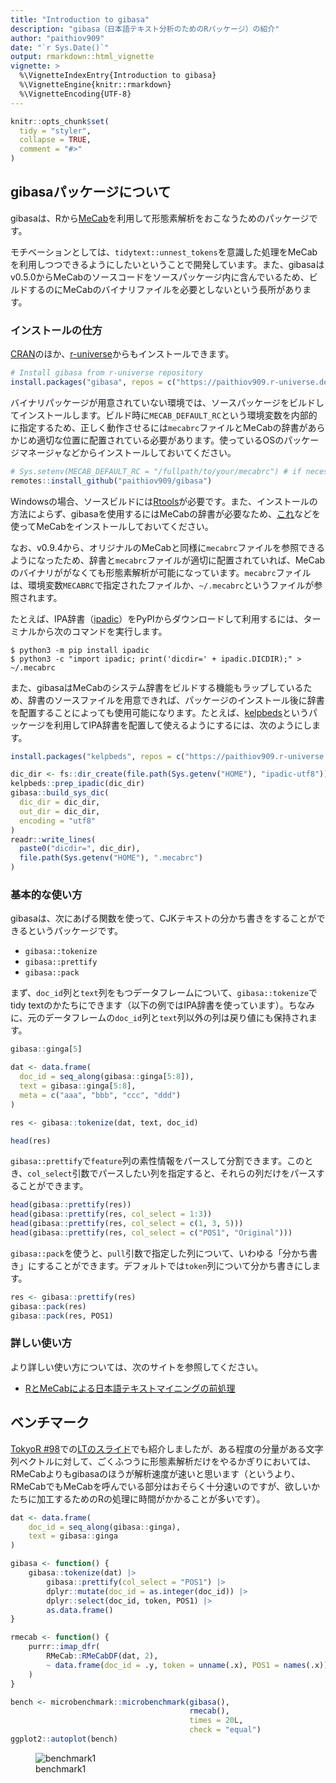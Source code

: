 ```yaml
---
title: "Introduction to gibasa"
description: "gibasa（日本語テキスト分析のためのRパッケージ）の紹介"
author: "paithiov909"
date: "`r Sys.Date()`"
output: rmarkdown::html_vignette
vignette: >
  %\VignetteIndexEntry{Introduction to gibasa}
  %\VignetteEngine{knitr::rmarkdown}
  %\VignetteEncoding{UTF-8}
---
```


```r
knitr::opts_chunk$set(
  tidy = "styler",
  collapse = TRUE,
  comment = "#>"
)
```

## gibasaパッケージについて

gibasaは、Rから[MeCab](https://taku910.github.io/mecab/)を利用して形態素解析をおこなうためのパッケージです。

モチベーションとしては、`tidytext::unnest_tokens`を意識した処理をMeCabを利用しつつできるようにしたいということで開発しています。また、gibasaはv0.5.0からMeCabのソースコードをソースパッケージ内に含んでいるため、ビルドするのにMeCabのバイナリファイルを必要としないという長所があります。

### インストールの仕方

[CRAN](https://cran.r-project.org/package=gibasa)のほか、[r-universe](https://paithiov909.r-universe.dev/gibasa)からもインストールできます。

```r
# Install gibasa from r-universe repository
install.packages("gibasa", repos = c("https://paithiov909.r-universe.dev", "https://cloud.r-project.org"))
```

バイナリパッケージが用意されていない環境では、ソースパッケージをビルドしてインストールします。ビルド時に`MECAB_DEFAULT_RC`という環境変数を内部的に指定するため、正しく動作させるには`mecabrc`ファイルとMeCabの辞書があらかじめ適切な位置に配置されている必要があります。使っているOSのパッケージマネージャなどからインストールしておいてください。

```r
# Sys.setenv(MECAB_DEFAULT_RC = "/fullpath/to/your/mecabrc") # if necessary
remotes::install_github("paithiov909/gibasa")
```

Windowsの場合、ソースビルドには[Rtools](https://cran.r-project.org/bin/windows/Rtools/)が必要です。また、インストールの方法によらず、gibasaを使用するにはMeCabの辞書が必要なため、[これ](https://github.com/ikegami-yukino/mecab/releases/tag/v0.996.2)などを使ってMeCabをインストールしておいてください。

なお、v0.9.4から、オリジナルのMeCabと同様に`mecabrc`ファイルを参照できるようになったため、辞書と`mecabrc`ファイルが適切に配置されていれば、MeCabのバイナリががなくても形態素解析が可能になっています。`mecabrc`ファイルは、環境変数`MECABRC`で指定されたファイルか、`~/.mecabrc`というファイルが参照されます。

たとえば、IPA辞書（[ipadic](https://pypi.org/project/ipadic/)）をPyPIからダウンロードして利用するには、ターミナルから次のコマンドを実行します。

```shell
$ python3 -m pip install ipadic
$ python3 -c "import ipadic; print('dicdir=' + ipadic.DICDIR);" > ~/.mecabrc
```

また、gibasaはMeCabのシステム辞書をビルドする機能もラップしているため、辞書のソースファイルを用意できれば、パッケージのインストール後に辞書を配置することによっても使用可能になります。たとえば、[kelpbeds](https://paithiov909.r-universe.dev/kelpbeds)というパッケージを利用してIPA辞書を配置して使えるようにするには、次のようにします。

```r
install.packages("kelpbeds", repos = c("https://paithiov909.r-universe.dev", "https://cran.r-project.org"))

dic_dir <- fs::dir_create(file.path(Sys.getenv("HOME"), "ipadic-utf8"))
kelpbeds::prep_ipadic(dic_dir)
gibasa::build_sys_dic(
  dic_dir = dic_dir,
  out_dir = dic_dir,
  encoding = "utf8"
)
readr::write_lines(
  paste0("dicdir=", dic_dir),
  file.path(Sys.getenv("HOME"), ".mecabrc")
)
```

### 基本的な使い方

gibasaは、次にあげる関数を使って、CJKテキストの分かち書きをすることができるというパッケージです。

- `gibasa::tokenize`
- `gibasa::prettify`
- `gibasa::pack`

まず、`doc_id`列と`text`列をもつデータフレームについて、`gibasa::tokenize`でtidy textのかたちにできます（以下の例ではIPA辞書を使っています）。ちなみに、元のデータフレームの`doc_id`列と`text`列以外の列は戻り値にも保持されます。

```r
gibasa::ginga[5]

dat <- data.frame(
  doc_id = seq_along(gibasa::ginga[5:8]),
  text = gibasa::ginga[5:8],
  meta = c("aaa", "bbb", "ccc", "ddd")
)

res <- gibasa::tokenize(dat, text, doc_id)

head(res)
```

`gibasa::prettify`で`feature`列の素性情報をパースして分割できます。このとき、`col_select`引数でパースしたい列を指定すると、それらの列だけをパースすることができます。

```r
head(gibasa::prettify(res))
head(gibasa::prettify(res, col_select = 1:3))
head(gibasa::prettify(res, col_select = c(1, 3, 5)))
head(gibasa::prettify(res, col_select = c("POS1", "Original")))
```

`gibasa::pack`を使うと、`pull`引数で指定した列について、いわゆる「分かち書き」にすることができます。デフォルトでは`token`列について分かち書きにします。

```r
res <- gibasa::prettify(res)
gibasa::pack(res)
gibasa::pack(res, POS1)
```

### 詳しい使い方

より詳しい使い方については、次のサイトを参照してください。

- [RとMeCabによる日本語テキストマイニングの前処理](https://paithiov909.github.io/textmining-ja/)

## ベンチマーク

[TokyoR #98](https://tokyor.connpass.com/event/244200/)での[LTのスライド](https://paithiov909.github.io/shiryo/gibasa/#11)でも紹介しましたが、ある程度の分量がある文字列ベクトルに対して、ごくふつうに形態素解析だけをやるかぎりにおいては、RMeCabよりもgibasaのほうが解析速度が速いと思います（というより、RMeCabでもMeCabを呼んでいる部分はおそらく十分速いのですが、欲しいかたちに加工するためのRの処理に時間がかかることが多いです）。

```r
dat <- data.frame(
    doc_id = seq_along(gibasa::ginga),
    text = gibasa::ginga
)

gibasa <- function() {
    gibasa::tokenize(dat) |>
        gibasa::prettify(col_select = "POS1") |>
        dplyr::mutate(doc_id = as.integer(doc_id)) |>
        dplyr::select(doc_id, token, POS1) |>
        as.data.frame()
}

rmecab <- function() {
    purrr::imap_dfr(
        RMeCab::RMeCabDF(dat, 2),
        ~ data.frame(doc_id = .y, token = unname(.x), POS1 = names(.x))
    )
}

bench <- microbenchmark::microbenchmark(gibasa(),
                                        rmecab(),
                                        times = 20L,
                                        check = "equal")
ggplot2::autoplot(bench)
```

![benchmark1](https://rawcdn.githack.com/paithiov909/gibasa/7a3c17e807c3dda473f79f11b539a3e446e3ae6a/man/figures/benchmark1.png)
